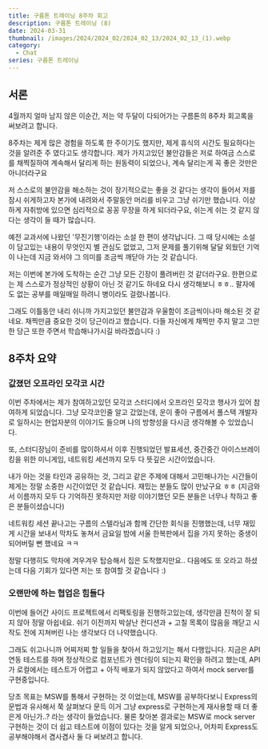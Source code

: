 ```yaml
---
title: 구름톤 트레이닝 8주차 회고
description: 구름톤 트레이닝 (8)
date: 2024-03-31
thumbnail: /images/2024/2024_02/2024_02_13/2024_02_13_(1).webp
category:
  - Chat
series: 구름톤 트레이닝
---
```


## 서론

4월까지 얼마 남지 않은 이순간, 저는 약 두달이 다되어가는 구름톤의 8주차 회고록을 써보려고 합니다.

8주차는 제게 많은 경험을 하도록 한 주이기도 했지만, 제게 휴식의 시간도 필요하다는 것을 알려준 주 였다고도 생각합니다.
제가 가지고있던 불안감들은 저로 하여금 스스로를 채찍질하여 계속해서 달리게 하는 원동력이 되었으나, 계속 달리는게 꼭 좋은 것만은 아니더라구요

저 스스로의 불안감을 해소하는 것이 장기적으로는 좋을 것 같다는 생각이 들어서 저를 잠시 쉬게하고자 본가에 내려와서 주말동안 머리를 비우고 그냥 쉬기만 했습니다.
이상하게 자취방에 있으면 심리적으로 꽁꽁 무장을 하게 되더라구요, 쉬는게 쉬는 것 같지 않다는 생각이 들 때가 많습니다.

예전 교과서에 나왔던 '무진기행'이라는 소설 한 편이 생각납니다. 그 때 당시에는 소설이 담고있는 내용이 무엇인지 별 관심도 없었고, 그저 문제를 풀기위해 달달 외웠던 기억이 나는데 지금 와서야 그 의미를 조금씩 깨닫아 가는 것 같습니다.

저는 이번에 본가에 도착하는 순간 그냥 모든 긴장이 풀려버린 것 같더라구요. 한편으로는 제 스스로가 정상적인 상황이 아닌 것 같기도 하네요 다시 생각해보니 ㅎㅎ.. 팔자에도 없는 공부를 매일매일 하려니 병이라도 걸렸나봅니다.

그래도 이틀동안 내리 쉬니까 가지고있던 불안감과 우울함이 조금씩이나마 해소된 것 같네요. 채찍만큼 중요한 것이 당근이라고 했습니다. 다들 자신에게 채찍만 주지 말고 그만한 당근 또한 주면서 학습해나가시길 바라겠습니다 :)

## 8주차 요약

### 값졌던 오프라인 모각코 시간

이번 주차에서는 제가 참여하고있던 모각코 스터디에서 오프라인 모각코 행사가 있어 참여하게 되었습니다.
그냥 모각코인줄 알고 갔었는데, 운이 좋아 구름에서 풀스택 개발자로 일하시는 현업자분의 이야기도 들으며 나의 방향성을 다시금 생각해볼 수 있었습니다.

또, 스터디장님이 준비를 많이하셔서 이후 진행되었던 발표세션, 중간중간 아이스브레이킹을 위한 미니게임, 네트워킹 세션까지 모두 다 뜻깊은 시간이었습니다.

내가 아는 것을 타인과 공유하는 것, 그리고 같은 주제에 대해서 고민해나가는 시간들이 제게는 정말 소중한 시간이었던 것 같습니다. 재밌는 분들도 많이 만났구요 ㅎㅎ
(지금와서 이름까지 모두 다 기억하진 못하지만 저랑 이야기했던 모든 분들은 너무나 착하고 좋은 분들이셨습니다)

네트워킹 세션 끝나고는 구름의 스텔라님과 함께 간단한 회식을 진행했는데, 너무 재밌게 시간을 보내서 막차도 놓쳐서 금요일 밤에 서울 한복판에서 집을 가지 못하는 중생이 되어버릴 뻔 했네요 ㅋㅋ

정말 다행히도 막차에 겨우겨우 탑승해서 집은 도착했지만요.. 다음에도 또 오라고 하셨는데 다음 기회가 있다면 저는 또 참여할 것 같습니다 :)

### 오랜만에 하는 협업은 힘들다

이번에 들어간 사이드 프로젝트에서 리팩토링을 진행하고있는데, 생각만큼 진척이 잘 되지 않아 정말 아쉽네요.
쉬기 이전까지 박살난 컨디션과 + 고칠 목록이 많음을 깨닫고 시작도 전에 지쳐버린 나는 생각보다 더 나약했습니다.

그래도 쉬고나니까 어찌저찌 할 일들을 찾아서 하고있기는 해서 다행입니다.
지금은 API 연동 테스트를 하며 정상적으로 컴포넌트가 렌더링이 되는지 확인을 하려고 했는데, API가 로컬에서는 테스트가 어렵고 + 아직 배포가 되지 않았다고 하여서 mock server를 구현중입니다.

당초 목표는 MSW를 통해서 구현하는 것 이었는데, MSW를 공부하다보니 Express의 문법과 유사해서 쭉 살펴보다 문득 이거 그냥 express로 구현하는게 재사용할 때 더 좋은게 아닌가..? 라는 생각이 들었습니다.
물론 찾아본 결과로는 MSW로 mock server 구현하는 것이 더 쉽고 테스트에 이점이 있다는 것을 알게 되었으나, 어차피 Express도 공부해야해서 겸사겸사 둘 다 써보려고 합니다.
